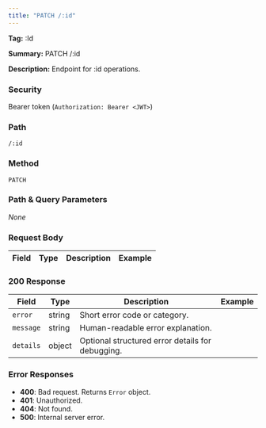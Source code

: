 ```yaml
---
title: "PATCH /:id"
---
```


**Tag:** :Id

**Summary:** PATCH /:id

**Description:** Endpoint for :id operations.

### Security
Bearer token (`Authorization: Bearer <JWT>`)

### Path
`/:id`

### Method
`PATCH`

### Path & Query Parameters
_None_

### Request Body
| Field | Type | Description | Example |
|------|------|-------------|---------|

### 200 Response
| Field | Type | Description | Example |
|------|------|-------------|---------|
| `error` | string | Short error code or category. |  |
| `message` | string | Human-readable error explanation. |  |
| `details` | object | Optional structured error details for debugging. |  |

### Error Responses
- **400**: Bad request. Returns `Error` object.
- **401**: Unauthorized.
- **404**: Not found.
- **500**: Internal server error.


